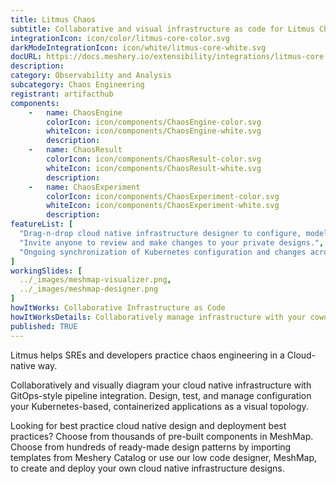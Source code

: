```yaml
---
title: Litmus Chaos
subtitle: Collaborative and visual infrastructure as code for Litmus Chaos
integrationIcon: icon/color/litmus-core-color.svg
darkModeIntegrationIcon: icon/white/litmus-core-white.svg
docURL: https://docs.meshery.io/extensibility/integrations/litmus-core
description: 
category: Observability and Analysis
subcategory: Chaos Engineering
registrant: artifacthub
components: 
	-	name: ChaosEngine
		colorIcon: icon/components/ChaosEngine-color.svg
		whiteIcon: icon/components/ChaosEngine-white.svg
		description: 
	-	name: ChaosResult
		colorIcon: icon/components/ChaosResult-color.svg
		whiteIcon: icon/components/ChaosResult-white.svg
		description: 
	-	name: ChaosExperiment
		colorIcon: icon/components/ChaosExperiment-color.svg
		whiteIcon: icon/components/ChaosExperiment-white.svg
		description: 
featureList: [
  "Drag-n-drop cloud native infrastructure designer to configure, model, and deploy your workloads.",
  "Invite anyone to review and make changes to your private designs.",
  "Ongoing synchronization of Kubernetes configuration and changes across any number of clusters."
]
workingSlides: [
  ../_images/meshmap-visualizer.png,
  ../_images/meshmap-designer.png
]
howItWorks: Collaborative Infrastructure as Code
howItWorksDetails: Collaboratively manage infrastructure with your coworkers synchronously sharing the same designs.
published: TRUE
---
```

<p>
Litmus helps  SREs and developers practice chaos engineering in a Cloud-native way.
</p>
<p>
    Collaboratively and visually diagram your cloud native infrastructure with GitOps-style pipeline integration. Design, test, and manage configuration your Kubernetes-based, containerized applications as a visual topology.
</p>
<p>
    Looking for best practice cloud native design and deployment best practices? Choose from thousands of pre-built components in MeshMap. Choose from hundreds of ready-made design patterns by importing templates from Meshery Catalog or use our low code designer, MeshMap, to create and deploy your own cloud native infrastructure designs.
</p>
